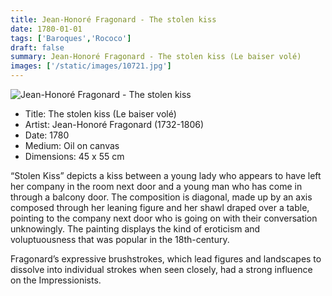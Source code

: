 ```yaml
---
title: Jean-Honoré Fragonard - The stolen kiss
date: 1780-01-01
tags: ['Baroques','Rococo']
draft: false
summary: Jean-Honoré Fragonard - The stolen kiss (Le baiser volé)
images: ['/static/images/10721.jpg']
---
```


![Jean-Honoré Fragonard - The stolen kiss](/static/images/10721.jpg)

* Title: The stolen kiss (Le baiser volé)
* Artist: Jean-Honoré Fragonard (1732-1806)
* Date: 1780
* Medium: Oil on canvas
* Dimensions:  45 x 55 cm

“Stolen Kiss” depicts a kiss between a young lady  who appears to have left her company in the room next door and a young man who has come in through a balcony door. The composition is diagonal, made up by an axis composed through her leaning figure and her shawl draped over a table, pointing to the company next door who is going on with their conversation unknowingly. The painting displays the kind of eroticism and voluptuousness that was popular in the 18th-century.

Fragonard’s expressive brushstrokes, which lead figures and landscapes to dissolve into individual strokes when seen closely, had a strong influence on the Impressionists.
